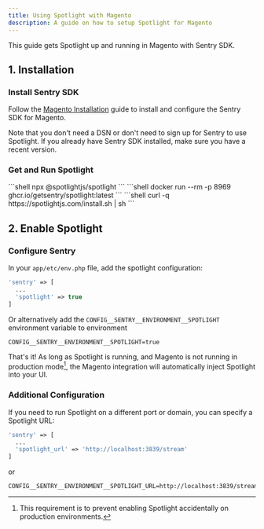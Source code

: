 ```yaml
---
title: Using Spotlight with Magento
description: A guide on how to setup Spotlight for Magento
---
```



This guide gets Spotlight up and running in Magento with Sentry SDK.

## 1. Installation

### Install Sentry SDK

Follow the [Magento Installation](https://github.com/justbetter/magento2-sentry#installation) guide to install and configure the Sentry SDK for Magento.

Note that you don't need a DSN or don't need to sign up for Sentry to use Spotlight. If you already have Sentry SDK installed, make sure you have a recent version.

### Get and Run Spotlight

<Tabs>
  <TabItem label="npx">```shell npx @spotlightjs/spotlight ```</TabItem>
  <TabItem label="docker">
    ```shell docker run --rm -p 8969 ghcr.io/getsentry/spotlight:latest ```
  </TabItem>
  <TabItem label="binary">
    ```shell curl -q https://spotlightjs.com/install.sh | sh ```
  </TabItem>
</Tabs>

## 2. Enable Spotlight

### Configure Sentry

In your `app/etc/env.php` file, add the spotlight configuration:

```php
'sentry' => [
  ...
  'spotlight' => true
]
```

Or alternatively add the `CONFIG__SENTRY__ENVIRONMENT__SPOTLIGHT` environment variable to environment

```env
CONFIG__SENTRY__ENVIRONMENT__SPOTLIGHT=true
```

That's it! As long as Spotlight is running, and Magento is not running in production mode[^1], the Magento integration will automatically inject Spotlight into your UI.

### Additional Configuration

If you need to run Spotlight on a different port or domain, you can specify a Spotlight URL:

```php
'sentry' => [
  ...
  'spotlight_url' => 'http://localhost:3839/stream'
]
```

or

```env
CONFIG__SENTRY__ENVIRONMENT__SPOTLIGHT_URL=http://localhost:3839/stream
```

[^1]: This requirement is to prevent enabling Spotlight accidentally on production environments.
